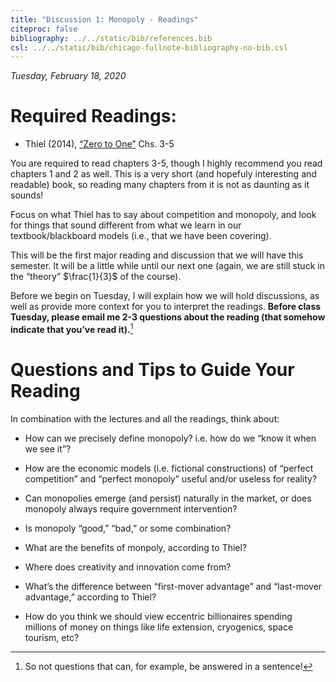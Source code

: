 ```yaml
---
title: "Discussion 1: Monopoly - Readings"
citeproc: false
bibliography: ../../static/bib/references.bib
csl: ../../static/bib/chicago-fullnote-bibliography-no-bib.csl
---
```


*Tuesday, February 18, 2020*

# Required Readings:

- <i class="fas fa-book"></i> Thiel (2014), ["Zero to One"](/readings/Thiel-Masters-2014-Chs1-5.pdf) Chs. 3-5

You are required to read chapters 3-5, though I highly recommend you read chapters 1 and 2 as well. This is a very short (and hopefuly interesting and readable) book, so reading many chapters from it is not as daunting as it sounds!

Focus on what Thiel has to say about competition and monopoly, and look for things that sound different from what we learn in our textbook/blackboard models (i.e., that we have been covering). 

This will be the first major reading and discussion that we will have this semester. It will be a little while until our next one (again, we are still stuck in the "theory" $\frac{1}{3}$ of the course).

Before we begin on Tuesday, I will explain how we will hold discussions, as well as provide more context for you to interpret the readings. **Before class Tuesday, please email me 2-3 questions about the reading (that somehow indicate that you've read it).**^[So not questions that can, for example, be answered in a sentence!]

# Questions and Tips to Guide Your Reading

In combination with the lectures and all the readings, think about: 

- How can we precisely define monopoly? i.e. how do we "know it when we see it"?

- How are the economic models (i.e. fictional constructions) of "perfect competition" and "perfect monopoly" useful and/or useless for reality?

- Can monopolies emerge (and persist) naturally in the market, or does monopoly always require government intervention?

- Is monopoly "good," "bad," or some combination?

- What are the benefits of monpoly, according to Thiel?

- Where does creativity and innovation come from?

- What's the difference between "first-mover advantage" and "last-mover advantage," according to Thiel?

- How do you think we should view eccentric billionaires spending millions of money on things like life extension, cryogenics, space tourism, etc?
